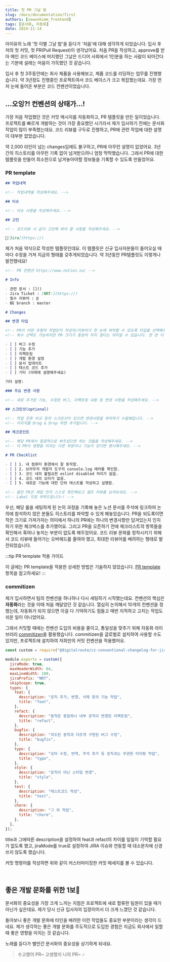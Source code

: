 ```yaml
---
title: 첫 PR 그날 밤
slug: /docs/documentation/first
authors: [sewonkimm_frontend]
tags: [문서화, 자동화]
date: 2024-11-14
---
```



아이유의 노래 '첫 이별 그날 밤'을 듣다가 '처음'에 대해 생각하게 되었습니다.
입사 후 저의 첫 커밋, 첫 PR(Pull Request)이 생각났어요.
처음 PR을 작성하고, approve를 받아 메인 코드 베이스에 머지했던 그날은 드디어 사회에서 1인분을 하는 사람이 되어간다는 기분에 설레는 마음이 가득했던 것 같습니다.

입사 후 첫 3주동안에는 회사 제품을 사용해보고, 제품 코드를 리딩하는 업무를 진행했습니다.
약 3년정도 진행중인 프로젝트여서 코드 베이스가 크고 복잡했는데요.
가장 먼저 눈에 들어온 부분은 코드 컨벤션이었습니다.

## ...오잉?! 컨벤션의 상태가...!

가장 처음 작업했던 것은 커밋 메시지를 자동화하고, PR 템플릿을 만든 일이었습니다.
프로젝트를 빠르게 개발하는 것이 가장 중요했던 시기라서 제가 입사하기 전에는 문서화 작업이 많이 부족했는데요.
코드 리뷰를 구두로 진행하고, PR에 관련 작업에 대한 설명이 대부분 없었습니다.

<ImageLayout src={pr1} description="예를들면 이런식..." />

약 2,000 라인이 넘는 changes임에도 불구하고, PR에 아무런 설명이 없었어요.
3년간의 히스토리를 아무런 기록 없이 넘겨받으려니 엄청 막막했습니다.
그래서 PR에 대한 템플릿을 만들어 최소한으로 남겨놓아야할 정보들을 기록할 수 있도록 만들었어요.

<ImageLayout src={pr2} description="역사적인 첫 PR🥳" />

<!--truncate-->

### PR template

```md
## 작업내역

<!-- 작업내역을 작성해주세요. -->

## 이슈

<!-- 이슈 사항을 작성해주세요. -->

## 고민

<!-- 코드리뷰 시 같이 고민해 봐야 할 사항을 작성해주세요. -->

🎯[Jira](https://)
```

제가 처음 약식으로 작성한 템플릿인데요.
이 템플릿은 신규 입사자분들이 들어오실 때마다 수정을 거쳐 지금의 형태를 갖추게되었습니다.
약 3년동안 PR템플릿도 이렇게나 발전했네요!

```md
<!-- PR 컨벤션 https://www.notion.so/ -->

# Info

- 관련 문서 : []()
- Jira Ticket : [NRT-](https://)
- 필수 리뷰어 : @
- BE branch : master

# Changes

## 변경 타입

<!-- PR이 어떤 유형의 작업인지 작성자/리뷰어가 한 눈에 파악할 수 있도록 타입을 선택해주세요. -->
<!-- 복수 선택도 가능하지만 PR 크기가 충분히 작지 않다는 의미일 수 있습니다. 한 번 더 검토해주세요! -->

- [ ] 버그 수정
- [ ] 기능 추가
- [ ] 리팩토링
- [ ] 개발 환경 설정
- [ ] 문서 업데이트
- [ ] 테스트 코드 추가
- [ ] 기타 (아래에 설명해주세요)

기타 설명:

### 주요 변경 사항

<!-- 새로 추가된 기능, 수정된 버그, 리팩토링 내용 등 변경 사항을 작성해주세요. -->

## 스크린샷(optional)

<!-- 작업 전후 비교 등의 스크린샷이 있으면 변경사항을 파악하기 수월해집니다. -->
<!-- 이미지를 Drag & Drop 하면 추가됩니다. -->

## 체크포인트

<!-- 해당 PR에서 중점적으로 봐주셨으면 하는 것들을 작성해주세요. -->
<!-- 이 PR이 영향을 미치는 다른 부분이나 기능이 있다면 명시해주세요. -->

# PR Checklist

- [ ] 1. 내 컴퓨터 환경에서 잘 동작함.
- [ ] 2. 브라우저 개발자 도구의 console.log 에러를 확인함.
- [ ] 3. 코드 내의 불필요한 eslint disabled 처리가 없음.
- [ ] 4. 코드 내의 오타가 없음.
- [ ] 5. 새로운 기능에 대한 단위 테스트를 작성하고 실행함.

<!-- 올린 PR은 제일 먼저 스스로 확인해보고 셀프 리뷰를 남겨보세요. -->
<!-- Label 지정 부탁드립니다~! -->
```

우선, 해당 룰을 세팅하게 된 논의 과정을 기록해 놓은 노션 문서를 주석에 링크하여 논의에 참석하지 않은 분들도 히스토리를 파악할 수 있게 해놓았습니다.
PR을 되도록이면 작은 크기로 가져가자는 의미에서 하나의 PR에는 하나의 변경사항만 담겨있는지 인지하기 위한 체크박스를 추가했어요.
그리고 PR을 오픈하기 전에 체크리스트의 항목들을 확인해서 혹여나 놓치는 부분이 없도록 해두었어요.
코드 리뷰 문화를 정착시키기 위해서 코드 리뷰에 들어가는 오버헤드를 줄여야 했고, 최대한 리뷰어를 배려하는 형태로 발전되었습니다.

:::tip PR template 적용 가이드

이 글에는 PR template을 적용한 상세한 방법은 기술하지 않았습니다.
[PR template](https://docs.github.com/en/communities/using-templates-to-encourage-useful-issues-and-pull-requests/creating-a-pull-request-template-for-your-repository) 항목을 참고하세요!
:::

### commitizen

제가 입사하면서 팀의 컨벤션을 하나하나 다시 세팅하기 시작했는데요.
컨벤션의 핵심은 **자동화**라는 것을 이때 처음 깨달았던 것 같습니다.
열심히 논의해서 10개의 컨벤션을 정했는데, 자동화가 되지 않으면 이걸 다 기억하기도 힘들고 매번 지적하고 고치는 작업도 쉬운 일이 아니었어요.

그래서 커밋할 때에는 컨벤션 도입의 비용을 줄이고, 통일성을 맞추기 위해 자동화 라이브러리 [commitizen](https://github.com/commitizen/cz-cli)을 활용했습니다.
commitizen을 글로벌로 설치하여 사용할 수도 있지만, 프로젝트에 설치하여 저희만의 커밋 컨벤션을 적용했어요.

```js
const custom = require("@digitalroute/cz-conventional-changelog-for-jira/configurable");

module.exports = custom({
  jiraMode: true,
  maxHeaderWidth: 64,
  maxLineWidth: 100,
  jiraPrefix: "NRT",
  skipScope: true,
  types: {
    feat: {
      description: "로직 추가, 변경, 삭제 등의 기능 작업",
      title: "feat",
    },
    refact: {
      description: "동작은 동일하나 내부 로직이 변경된 리팩토링",
      title: "refact",
    },
    bugfix: {
      description: "의도된 동작과 다르게 구현된 버그 수정",
      title: "bugfix",
    },
    typo: {
      description: "오타 수정, 번역, 주석 추가 등 로직과는 무관한 타이핑 작업",
      title: "typo",
    },
    style: {
      description: "로직이 아닌 스타일 변경",
      title: "style",
    },
    test: {
      description: "테스트코드 작성",
      title: "test",
    },
    chore: {
      description: "그 외 작업",
      title: "chore",
    },
  },
});
```

title과 그에따른 description을 설정하여 feat과 refact의 차이를 일일이 기억할 필요가 없도록 했고, jiraMode를 true로 설정하여 JIRA 이슈와 연동할 때 대소문자에 신경 쓰지 않도록 했습니다.

<ImageLayout src={commitizen} description="실제 사용 예시" />

커밋 명령어를 작성하면 위와 같이 커스터마이징한 커밋 메세지를 볼 수 있습니다.

<br />

## 좋은 개발 문화를 위한 1보👣

문서화의 중요성을 가장 크게 느끼는 지점은 프로젝트에 새로 합류한 팀원이 있을 때가 아닌가 싶은데요.
제가 당시 신규 입사자의 입장이어서 더 크게 느꼈던 것 같습니다.

돌아보니 좋은 개발 문화에 타인을 배려한 이런 작업들도 중요한 부분이라는 생각이 드네요.
제가 생각하는 좋은 개발 문화를 주도적으로 도입한 경험은 지금도 회사에서 일할 때 좋은 영향을 미치는 것 같습니다.

노래를 듣다가 별안간 문서화의 중요성을 상기하게 되네요.

> 수고했어 PR~ 고생했지 나의 PR~ 🎶
